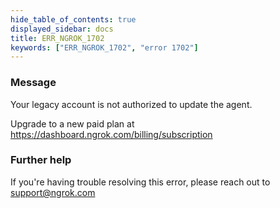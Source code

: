```yaml
---
hide_table_of_contents: true
displayed_sidebar: docs
title: ERR_NGROK_1702
keywords: ["ERR_NGROK_1702", "error 1702"]
---
```


### Message

Your legacy account is not authorized to update the agent.

Upgrade to a new paid plan at https://dashboard.ngrok.com/billing/subscription

### Further help

If you're having trouble resolving this error, please reach out to [support@ngrok.com](mailto:support@ngrok.com?subject=Help%20with%20ERR_NGROK_1702)
